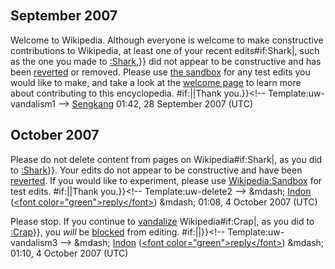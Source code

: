 <article id="13469921" title=User talk:Skeleton Warrior55955>
	<talkpage id="13469921" title="User talk:Skeleton Warrior55955">

== September 2007 ==
{{{icon|[[Image:Information.svg|25px]] }}}Welcome to Wikipedia. Although everyone is welcome to make constructive contributions to Wikipedia, at least one of your recent edits{{{{{subst|}}}#if:Shark|, such as the one you made to [[:Shark]],}} did not appear to be constructive and has been [[Help:Reverting|reverted]] or removed.  Please use [[Wikipedia:Sandbox|the sandbox]] for any test edits you would like to make, and take a look at the [[Wikipedia:Introduction|welcome page]] to learn more about contributing to this encyclopedia. {{{{{subst|}}}#if:{{{2|}}}|{{{2}}}|Thank you.}}&lt;!-- Template:uw-vandalism1 --&gt; [[User:Sengkang|Sengkang]] 01:42, 28 September 2007 (UTC)

== October 2007 ==
{{{icon|[[Image:Information.svg|25px]] }}}Please do not delete content from pages on Wikipedia{{{{{subst|}}}#if:Shark|, as you did to [[:Shark]]}}.  Your edits do not appear to be constructive and have been [[Help:Reverting|reverted]]. If you would like to experiment, please use [[Wikipedia:Sandbox]] for test edits. {{{{{subst|}}}#if:{{{2|}}}|{{{2}}}|Thank you.}}&lt;!-- Template:uw-delete2 --&gt; &amp;mdash; [[User:Indon|Indon]] ([[User_talk:Indon |&lt;font color=&quot;green&quot;&gt;reply&lt;/font&gt;]]) &amp;mdash; 01:08, 4 October 2007 (UTC)

{{{icon|[[Image:Nuvola apps important.svg|25px]] }}}Please stop. If you continue to [[Wikipedia:Vandalism|vandalize]] Wikipedia{{{{{subst|}}}#if:Crap|, as you did to [[:Crap]]}}, you ''will'' be [[Wikipedia:Blocking policy|blocked]] from editing. {{{{{subst|}}}#if:{{{2|}}}|{{{2}}}|}}&lt;!-- Template:uw-vandalism3 --&gt; &amp;mdash; [[User:Indon|Indon]] ([[User_talk:Indon |&lt;font color=&quot;green&quot;&gt;reply&lt;/font&gt;]]) &amp;mdash; 01:10, 4 October 2007 (UTC)
	</talkpage>
</article>
